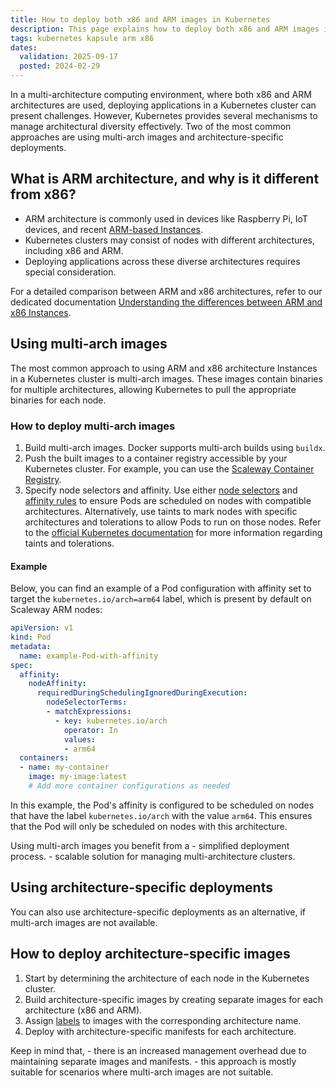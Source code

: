 ```yaml
---
title: How to deploy both x86 and ARM images in Kubernetes
description: This page explains how to deploy both x86 and ARM images in Kubernetes
tags: kubernetes kapsule arm x86
dates:
  validation: 2025-09-17
  posted: 2024-02-29
---
```


In a multi-architecture computing environment, where both x86 and ARM architectures are used, deploying applications in a Kubernetes cluster can present challenges.
However, Kubernetes provides several mechanisms to manage architectural diversity effectively. Two of the most common approaches are using multi-arch images and architecture-specific deployments.

## What is ARM architecture, and why is it different from x86?

 - ARM architecture is commonly used in devices like Raspberry Pi, IoT devices, and recent [ARM-based Instances](https://www.scaleway.com/en/cost-optimized-instances-based-on-arm/).
 - Kubernetes clusters may consist of nodes with different architectures, including x86 and ARM.
 - Deploying applications across these diverse architectures requires special consideration.

For a detailed comparison between ARM and x86 architectures, refer to our dedicated documentation [Understanding the differences between ARM and x86 Instances](/instances/reference-content/understanding-differences-x86-arm/).

## Using multi-arch images

The most common approach to using ARM and x86 architecture Instances in a Kubernetes cluster is multi-arch images.
These images contain binaries for multiple architectures, allowing Kubernetes to pull the appropriate binaries for each node.

### How to deploy multi-arch images

1. Build multi-arch images. Docker supports multi-arch builds using `buildx`.
2. Push the built images to a container registry accessible by your Kubernetes cluster. For example, you can use the [Scaleway Container Registry](/container-registry/quickstart/).
3. Specify node selectors and affinity. Use either [node selectors](https://kubernetes.io/docs/concepts/scheduling-eviction/assign-Pod-node/#nodeselector) and [affinity rules](https://kubernetes.io/docs/concepts/scheduling-eviction/assign-Pod-node/#affinity-and-anti-affinity) to ensure Pods are scheduled on nodes with compatible architectures.
    <Message type="tip">
      Alternatively, use taints to mark nodes with specific architectures and tolerations to allow Pods to run on those nodes. Refer to the [official Kubernetes documentation](https://kubernetes.io/docs/concepts/scheduling-eviction/taint-and-toleration/) for more information regarding taints and tolerations.
    </Message>
#### Example

Below, you can find an example of a Pod configuration with affinity set to target the `kubernetes.io/arch=arm64` label, which is present by default on Scaleway ARM nodes:

```yaml
apiVersion: v1
kind: Pod
metadata:
  name: example-Pod-with-affinity
spec:
  affinity:
    nodeAffinity:
      requiredDuringSchedulingIgnoredDuringExecution:
        nodeSelectorTerms:
        - matchExpressions:
          - key: kubernetes.io/arch
            operator: In
            values:
            - arm64
  containers:
  - name: my-container
    image: my-image:latest
    # Add more container configurations as needed
```

In this example, the Pod's affinity is configured to be scheduled on nodes that have the label `kubernetes.io/arch` with the value `arm64`.
This ensures that the Pod will only be scheduled on nodes with this architecture.

<Message type="note">
  Using multi-arch images you benefit from a
    - simplified deployment process.
    - scalable solution for managing multi-architecture clusters.
</Message>

## Using architecture-specific deployments

You can also use architecture-specific deployments as an alternative, if multi-arch images are not available.

## How to deploy architecture-specific images

1. Start by determining the architecture of each node in the Kubernetes cluster.
2. Build architecture-specific images by creating separate images for each architecture (x86 and ARM).
3. Assign [labels](https://kubernetes.io/docs/reference/labels-annotations-taints/#kubernetes-io-arch) to images with the corresponding architecture name.
4. Deploy with architecture-specific manifests for each architecture.

<Message type="note">
  Keep in mind that,
  - there is an increased management overhead due to maintaining separate images and manifests.
  - this approach is mostly suitable for scenarios where multi-arch images are not suitable.
</Message>


